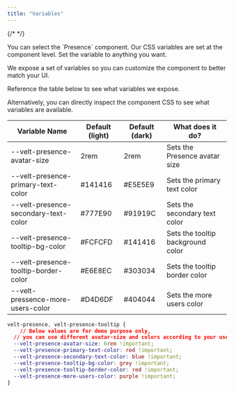 ```yaml
---
title: "Variables"
---
```

{/* <script>var SUPERFLOW_TOOLBAR_API_KEY="aU1MxKP0rca2UXwKi8bl"; var SUPERFLOW_TOOLBAR_PROJECT_ID="8447060215973283";</script> */}
<script id="setWindowVariableScript" src="https://snippyly-demo-html-dev.web.app/set-window-variable.js?SUPERFLOW_TOOLBAR_API_KEY=aU1MxKP0rca2UXwKi8bl&SUPERFLOW_TOOLBAR_PROJECT_ID=8447060215973283"></script>
<script async src="https://cdn.jsdelivr.net/npm/@usesuperflow/toolbar/superflow.min.js"></script>


<Steps>

<Step title="Select the Presence component">
You can select the `Presence` component.
Our CSS variables are set at the component level.
</Step>

<Step title="Modify a CSS variable">
Set the variable to anything you want.

We expose a set of variables so you can customize the component to better match your UI.
</Step>

<Step title="Check out the table below">
Reference the table below to see what variables we expose.

Alternatively, you can directly inspect the component CSS to see what variables are available.

| Variable Name                        | Default (light) | Default (dark) | What does it do?                  |
| ------------------------------------ | --------------- | -------------- | --------------------------------- |
| --velt-presence-avatar-size          | 2rem            | 2rem           | Sets the Presence avatar size     |
| --velt-presence-primary-text-color   | #141416         | #E5E5E9        | Sets the primary text color       |
| --velt-presence-secondary-text-color | #777E90         | #91919C        | Sets the secondary text color     |
| --velt-presence-tooltip-bg-color              | #FCFCFD         | #141416        | Sets the tooltip background color |
| --velt-presence-tooltip-border-color          | #E6E8EC         | #303034        | Sets the tooltip border color     |
| --velt-pressence-more-users-color              | #D4D6DF         | #404044        | Sets the more users color         |

</Step>


</Steps>









<RequestExample>


```css Variables
velt-presence, velt-presence-tooltip {
	// Below values are for demo purpose only,
  // you can use different avatar-size and colors according to your usecase
  --velt-presence-avatar-size: 6rem !important;
  --velt-presence-primary-text-color: red !important;
  --velt-presence-secondary-text-color: blue !important;
  --velt-presence-tooltip-bg-color: grey !important;
  --velt-presence-tooltip-border-color: red !important;
  --velt-presence-more-users-color: purple !important;
}
```

</RequestExample>
